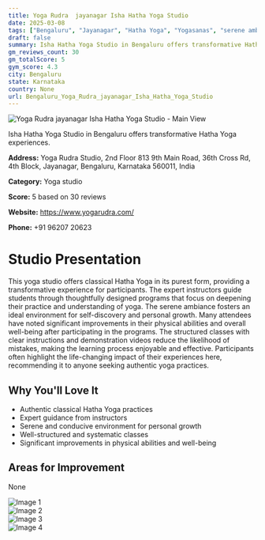 ```yaml
---
title: Yoga Rudra  jayanagar Isha Hatha Yoga Studio
date: 2025-03-08
tags: ["Bengaluru", "Jayanagar", "Hatha Yoga", "Yogasanas", "serene ambiance", "transformative experience", "Bengaluru"]  
draft: false
summary: Isha Hatha Yoga Studio in Bengaluru offers transformative Hatha Yoga experiences.
gm_reviews_count: 30
gm_totalScore: 5
gym_score: 4.3
city: Bengaluru
state: Karnataka
country: None
url: Bengaluru_Yoga_Rudra_jayanagar_Isha_Hatha_Yoga_Studio
---
```


<div className="aspect-[16/9] relative my-8">
  <img 
    src="https://streetviewpixels-pa.googleapis.com/v1/thumbnail?panoid=AdC01SYNUvfcdn8pP5e9gA&cb_client=maps_sv.tactile.gps&w=203&h=100&yaw=354.62817&pitch=0&thumbfov=100"
    alt="Yoga Rudra  jayanagar Isha Hatha Yoga Studio - Main View"
    className="object-cover absolute inset-0 w-full h-full rounded-lg"
  />
</div>

Isha Hatha Yoga Studio in Bengaluru offers transformative Hatha Yoga experiences.

**Address:** Yoga Rudra Studio, 2nd Floor 813 9th Main Road, 36th Cross Rd, 4th Block, Jayanagar, Bengaluru, Karnataka 560011, India

**Category:** Yoga studio

**Score:** 5 based on 30 reviews

**Website:** https://www.yogarudra.com/

**Phone:** +91 96207 20623

# Studio Presentation

This yoga studio offers classical Hatha Yoga in its purest form, providing a transformative experience for participants. The expert instructors guide students through thoughtfully designed programs that focus on deepening their practice and understanding of yoga. The serene ambiance fosters an ideal environment for self-discovery and personal growth. Many attendees have noted significant improvements in their physical abilities and overall well-being after participating in the programs. The structured classes with clear instructions and demonstration videos reduce the likelihood of mistakes, making the learning process enjoyable and effective. Participants often highlight the life-changing impact of their experiences here, recommending it to anyone seeking authentic yoga practices.



## Why You'll Love It

- Authentic classical Hatha Yoga practices
- Expert guidance from instructors
- Serene and conducive environment for personal growth
- Well-structured and systematic classes
- Significant improvements in physical abilities and well-being

## Areas for Improvement

None

<div className="grid grid-cols-1 xl:grid-cols-2 gap-4 my-8">
<div className="aspect-[4/3] relative"><img src="https://lh5.googleusercontent.com/p/AF1QipM4yujLzZaffVIyRHt4_XUxBv3cPN7PEoPaCeKy=w1920-h1080-k-no" alt="Image 1" className="object-cover absolute inset-0 w-full h-full rounded-lg" /></div>
<div className="aspect-[4/3] relative"><img src="https://lh5.googleusercontent.com/p/AF1QipNuss-A4a4XccjIuFQFQvJNSyKf6XsPkbcTvi_J=w1920-h1080-k-no" alt="Image 2" className="object-cover absolute inset-0 w-full h-full rounded-lg" /></div>
<div className="aspect-[4/3] relative"><img src="https://lh5.googleusercontent.com/p/AF1QipMrmZU0_mJ9ilxDDU7xzlkzBC8cgIyRorWB0gUa=w1920-h1080-k-no" alt="Image 3" className="object-cover absolute inset-0 w-full h-full rounded-lg" /></div>
<div className="aspect-[4/3] relative"><img src="https://lh5.googleusercontent.com/p/AF1QipPjtQf-IiRzpZPQ5szcrgfxUtVpYitzdKhaThsI=w1920-h1080-k-no" alt="Image 4" className="object-cover absolute inset-0 w-full h-full rounded-lg" /></div>
</div>